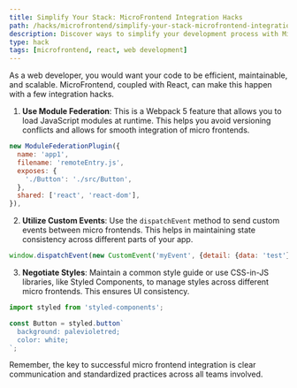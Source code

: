 ```yaml
---
title: Simplify Your Stack: MicroFrontend Integration Hacks
path: /hacks/microfrontend/simplify-your-stack-microfrontend-integration-hacks
description: Discover ways to simplify your development process with MicroFrontend and React. Learn integration hacks to boost your productivity and efficiency.
type: hack
tags: [microfrontend, react, web development]
---
```


As a web developer, you would want your code to be efficient, maintainable, and scalable. MicroFrontend, coupled with React, can make this happen with a few integration hacks.

1. **Use Module Federation**: This is a Webpack 5 feature that allows you to load JavaScript modules at runtime. This helps you avoid versioning conflicts and allows for smooth integration of micro frontends.

```javascript
new ModuleFederationPlugin({
  name: 'app1',
  filename: 'remoteEntry.js',
  exposes: {
    './Button': './src/Button',
  },
  shared: ['react', 'react-dom'],
}),
```

2. **Utilize Custom Events**: Use the `dispatchEvent` method to send custom events between micro frontends. This helps in maintaining state consistency across different parts of your app.

```javascript
window.dispatchEvent(new CustomEvent('myEvent', {detail: {data: 'test'}}));
```

3. **Negotiate Styles**: Maintain a common style guide or use CSS-in-JS libraries, like Styled Components, to manage styles across different micro frontends. This ensures UI consistency.

```javascript
import styled from 'styled-components';

const Button = styled.button`
  background: palevioletred;
  color: white;
`;
```

Remember, the key to successful micro frontend integration is clear communication and standardized practices across all teams involved.